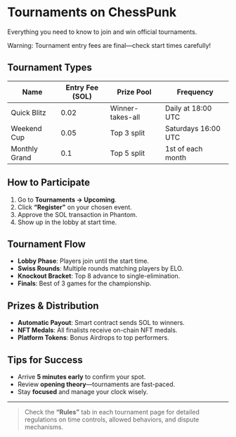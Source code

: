 # Tournaments on ChessPunk

Everything you need to know to join and win official tournaments.

<Callout type="warning">
  Warning: Tournament entry fees are final—check start times carefully!
</Callout>

## Tournament Types

| Name          | Entry Fee (SOL) | Prize Pool    | Frequency     |
| ------------- | --------------- | ------------- | ------------- |
| Quick Blitz   | 0.02            | Winner-takes-all | Daily at 18:00 UTC |
| Weekend Cup   | 0.05            | Top 3 split     | Saturdays 16:00 UTC |
| Monthly Grand | 0.1             | Top 5 split     | 1st of each month |

## How to Participate

1. Go to **Tournaments → Upcoming**.  
2. Click **“Register”** on your chosen event.  
3. Approve the SOL transaction in Phantom.  
4. Show up in the lobby at start time.

## Tournament Flow

- **Lobby Phase**: Players join until the start time.  
- **Swiss Rounds**: Multiple rounds matching players by ELO.  
- **Knockout Bracket**: Top 8 advance to single-elimination.  
- **Finals**: Best of 3 games for the championship.

## Prizes & Distribution

- **Automatic Payout**: Smart contract sends SOL to winners.  
- **NFT Medals**: All finalists receive on-chain NFT medals.  
- **Platform Tokens**: Bonus Airdrops to top performers.

## Tips for Success

- Arrive **5 minutes early** to confirm your spot.  
- Review **opening theory**—tournaments are fast-paced.  
- Stay **focused** and manage your clock wisely.

---

> Check the **“Rules”** tab in each tournament page for detailed regulations on time controls, allowed behaviors, and dispute mechanisms.

